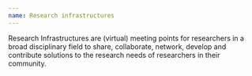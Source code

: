 ```yaml
---
name: Research infrastructures
---
```

Research Infrastructures are (virtual) meeting points for researchers in a broad disciplinary field to share, collaborate, network, develop and contribute solutions to the research needs of researchers in their community.
